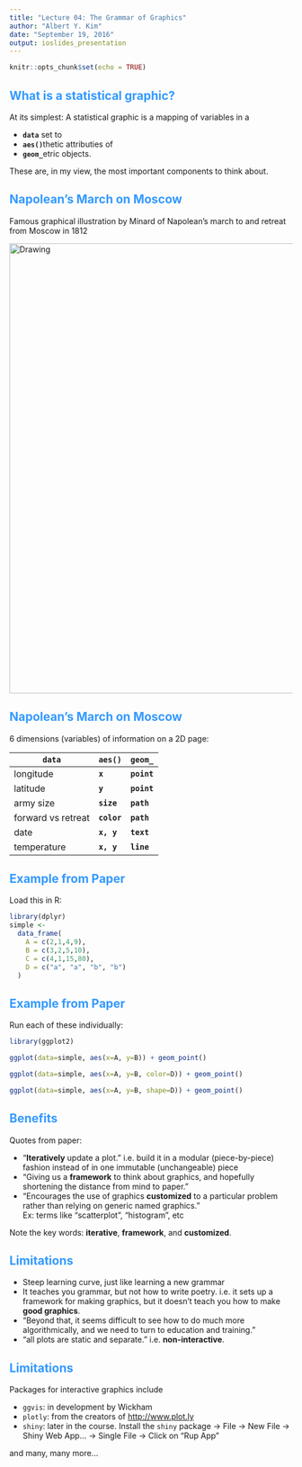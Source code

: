 ```yaml
---
title: "Lecture 04: The Grammar of Graphics"
author: "Albert Y. Kim"
date: "September 19, 2016"
output: ioslides_presentation
---
```


<style>
h2 { 
 color: #3399ff;		
}
h3 { 
 color: #3399ff;		
}
slides > slide.backdrop {
  background: white;
}
</style>


```r
knitr::opts_chunk$set(echo = TRUE)
```




## What is a statistical graphic?

At its simplest: A statistical graphic is a mapping of variables in a

* **`data`** set to 
* **`aes()`**thetic attributies of 
* **`geom_`**etric objects.

These are, in my view, the most important components to think about.




## Napolean's March on Moscow

Famous graphical illustration by Minard of Napolean's march to and retreat from Moscow in 1812


<img src="Minard.png" alt="Drawing" style="width: 800px;"/>




## Napolean's March on Moscow

6 dimensions (variables) of information on a 2D page:

**`data`** | **`aes()`**  | **`geom_`**
------------- | ------------- | -------------
longitude | **`x`** | **`point`** 
latitude | **`y`** | **`point`** 
army size | **`size`** | **`path`**
forward vs retreat | **`color`** | **`path`**
date | **`x, y`** | **`text`**
temperature | **`x, y`** | **`line`**



## Example from Paper

Load this in R:

```r
library(dplyr)
simple <- 
  data_frame(
    A = c(2,1,4,9),
    B = c(3,2,5,10),
    C = c(4,1,15,80),
    D = c("a", "a", "b", "b")
  )
```



## Example from Paper

Run each of these individually:

```r
library(ggplot2)

ggplot(data=simple, aes(x=A, y=B)) + geom_point()

ggplot(data=simple, aes(x=A, y=B, color=D)) + geom_point()

ggplot(data=simple, aes(x=A, y=B, shape=D)) + geom_point()
```





## Benefits

Quotes from paper:

* "**Iteratively** update a plot." i.e. build it in a modular (piece-by-piece) fashion instead of in one immutable (unchangeable) piece
* "Giving us a **framework** to think about graphics, and hopefully shortening the distance from mind to paper."
* "Encourages the use of graphics **customized** to a particular problem rather than relying on generic named graphics."  
Ex: terms like "scatterplot", "histogram", etc

Note the key words: **iterative**, **framework**, and **customized**.




## Limitations

* Steep learning curve, just like learning a new grammar
* It teaches you grammar, but not how to write poetry. i.e. it sets up
a framework for making graphics, but it doesn't teach you how to make **good graphics**.
* "Beyond that, it seems difficult to see how to do much more algorithmically, and we need to turn to education and training."
* "all plots are static and separate." i.e. **non-interactive**.



## Limitations

Packages for interactive graphics include

* `ggvis`: in development by Wickham
* `plotly`: from the creators of [http://www.plot.ly](http://www.plot.ly)
* `shiny`: later in the course. Install the `shiny` package -> File -> New
  File -> Shiny Web App... -> Single File -> Click on "Rup App"

and many, many more...
